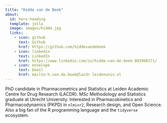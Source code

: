 ```yaml
---
title: "Hidde van de Beek"
about:
  id: hero-heading
  template: jolla
  image: images/hidde.jpg
  links:
    - icon: github
      text: Github
      href: https://github.com/hiddevandebeek
    - icon: linkedin
      text: LinkedIn
      href: https://www.linkedin.com/in/hidde-van-de-beek-083998171/
    - icon: envelope
      text: Email
      href: mailto:h.van.de.beek@lacdr.leidenuniv.nl
---
```


::: {#hero-heading}
PhD candidate in Pharmacometrics and Statistics at Leiden Academic Centre for Drug Research (LACDR). MSc Methodology and Statistics graduate at Utrecht University. Interested in 
Pharmacokinetics and Pharmacodynamics (PKPD) in `nlmixr2`, Research design, and Open Science. Also a big fan of the R programming language and the `tidyverse` ecosystem.
:::